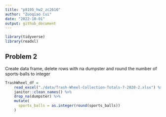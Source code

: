 ```yaml
---
title: "p8105_hw2_zc2610"
author: "Zuoqiao Cui"
date: "2022-10-01"
output: github_document
---
```


```r
library(tidyverse)
library(readxl)
```
## Problem 2

Create data frame, delete rows with na dumpster and round the number of sports-balls to integer
```r
TrashWheel_df = 
    read_excel("./data/Trash-Wheel-Collection-Totals-7-2020-2.xlsx") %>% 
    janitor::clean_names() %>% 
    drop_na(dumpster) %>% 
    mutate(
      sports_balls = as.integer(round(sports_balls))
    )
```



